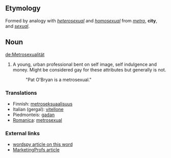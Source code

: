 ==Etymology==
Formed by analogy with ''[[heterosexual]]'' and ''[[homosexual]]'' from ''[[metro]]'', '''city''', and ''[[sexual]]''.

==Noun==
[[de:Metrosexualität]]

# A young, urban professional bent on self image, self indulgence and money.  Might be considered gay for these attributes but generally is not.
#: "Pat O'Bryan is a metrosexual."

===Translations===

*Finnish: [[metroseksuaalisuus]]
*Italian (gergal): [[vitellone]]
*Piedmonteis: [[gadan]]
*[[Romanica]]: [[metrosexual]]

=== External links ===
* [http://www.wordspy.com/words/metrosexual.asp wordspy article on this word]
* [http://www.marketingprofs.com/3/mccasland9.asp MarketingProfs article]